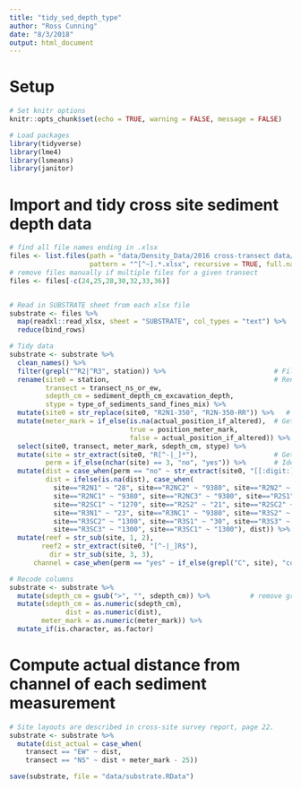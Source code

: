 ```yaml
---
title: "tidy_sed_depth_type"
author: "Ross Cunning"
date: "8/3/2018"
output: html_document
---
```


# Setup
```r
# Set knitr options
knitr::opts_chunk$set(echo = TRUE, warning = FALSE, message = FALSE)
```

```r
# Load packages
library(tidyverse)
library(lme4)
library(lsmeans)
library(janitor)
```

# Import and tidy cross site sediment depth data
```r
# find all file names ending in .xlsx 
files <- list.files(path = "data/Density_Data/2016 cross-transect data/Entered Data/",
                    pattern = "^[^~].*.xlsx", recursive = TRUE, full.names = TRUE)
# remove files manually if multiple files for a given transect
files <- files[-c(24,25,28,30,32,33,36)]


# Read in SUBSTRATE sheet from each xlsx file
substrate <- files %>%
  map(readxl::read_xlsx, sheet = "SUBSTRATE", col_types = "text") %>%    # read in all files individually
  reduce(bind_rows)

# Tidy data
substrate <- substrate %>%
  clean_names() %>%
  filter(grepl("^R2|^R3", station)) %>%                           # Filter R2 and R3
  rename(site0 = station,                                         # Rename columns
         transect = transect_ns_or_ew,
         sdepth_cm = sediment_depth_cm_excavation_depth,
         stype = type_of_sediments_sand_fines_mix) %>%
  mutate(site0 = str_replace(site0, "R2N1-350", "R2N-350-RR")) %>%   # Fix error in site coding
  mutate(meter_mark = if_else(is.na(actual_position_if_altered),  # Get meter mark, actual pos if altered
                              true = position_meter_mark,
                              false = actual_position_if_altered)) %>%
  select(site0, transect, meter_mark, sdepth_cm, stype) %>%
  mutate(site = str_extract(site0, "R[^-|_]*"),                   # Get base site name
         perm = if_else(nchar(site) == 3, "no", "yes")) %>%       # Identify permanent sites vs. non
  mutate(dist = case_when(perm == "no" ~ str_extract(site0, "[[:digit:]]{2,3}")),
         dist = ifelse(is.na(dist), case_when(           
           site=="R2N1" ~ "28", site=="R2NC2" ~ "9380", site=="R2N2" ~ "18",
           site=="R2NC1" ~ "9380", site=="R2NC3" ~ "9380", site=="R2S1" ~ "23",
           site=="R2SC1" ~ "1270", site=="R2S2" ~ "21", site=="R2SC2" ~ "1270",
           site=="R3N1" ~ "23", site=="R3NC1" ~ "9380", site=="R3S2" ~ "21",
           site=="R3SC2" ~ "1300", site=="R3S1" ~ "30", site=="R3S3" ~ "30",
           site=="R3SC3" ~ "1300", site=="R3SC1" ~ "1300"), dist)) %>%
  mutate(reef = str_sub(site, 1, 2), 
        reef2 = str_extract(site0, "[^-|_]R$"),
          dir = str_sub(site, 3, 3),
      channel = case_when(perm == "yes" ~ if_else(grepl("C", site), "control", "channelside")))

# Recode columns
substrate <- substrate %>%
  mutate(sdepth_cm = gsub(">", "", sdepth_cm)) %>%          # remove greater-than sign          
  mutate(sdepth_cm = as.numeric(sdepth_cm),
              dist = as.numeric(dist),
        meter_mark = as.numeric(meter_mark)) %>%
  mutate_if(is.character, as.factor)

```

# Compute actual distance from channel of each sediment measurement
```r
# Site layouts are described in cross-site survey report, page 22.
substrate <- substrate %>%
  mutate(dist_actual = case_when(
    transect == "EW" ~ dist,
    transect == "NS" ~ dist + meter_mark - 25))
```


```r
save(substrate, file = "data/substrate.RData")
```

